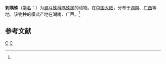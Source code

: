 {{Speciesbox
| genus = Tegenaria
| species = aculeata
| authority = (Wang, 1992)<ref name='id13999'>{{cite web| url =http://www.bioinfo.cn/db05/BjdwSpecies.php?action=view&id=13999| title =刺隅蛛| work =《中国动物物种编目数据库》| publisher =中国科学院微生物研究所| author =中国科学院动物研究所| accessdate =2009-04-28| deadurl =yes| archiveurl =https://web.archive.org/web/20160305025952/http://www.bioinfo.cn/db05/BjdwSpecies.php?action=view&id=13999| archivedate =2016-03-05}}</ref>
}}

'''刺隅蛛'''（[[学名|学名]]：{{lang|la|''Tegenaria aculeata''}}）为[[漏斗蛛科|漏斗蛛科]][[隅蛛属|隅蛛属]]的动物。在[[中国大陆|中国大陆]]，分布于[[湖南|湖南]]、[[广西|广西]]等地。该物种的模式产地在湖南、广西。<ref name='id13999'/>

== 参考文献 ==
{{reflist}}

{{taxonbar}}

[[Category:1992年描述的动物|C]]
[[Category:隅蛛属|C]]


{{蜘蛛小作品}}